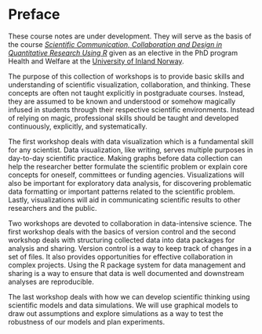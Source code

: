 # Preface {.unnumbered}

::: {.callout-note}
These course notes are under development. They will serve as the basis of the course [*Scientific Communication, Collaboration and Design in Quantitative Research Using R*](https://www.inn.no/english/study-options/our-studies/scientific-communication-collaboration-and-design-/) given as an elective in the PhD program Health and Welfare at the [University of Inland Norway](https://www.inn.no). 
:::



The purpose of this collection of workshops is to provide basic skills and understanding of scientific visualization, collaboration, and thinking. These concepts are often not taught explicitly in postgraduate courses. Instead, they are assumed to be known and understood or somehow magically infused in students through their respective scientific environments. Instead of relying on magic, professional skills should be taught and developed continuously, explicitly, and systematically.

The first workshop deals with data visualization which is a fundamental skill for any scientist. Data visualization, like writing, serves multiple purposes in day-to-day scientific practice. Making graphs before data collection can help the researcher better formulate the scientific problem or explain core concepts for oneself, committees or funding agencies. Visualizations will also be important for exploratory data analysis, for discovering problematic data formatting or important patterns related to the scientific problem. Lastly, visualizations will aid in communicating scientific results to other researchers and the public.

Two workshops are devoted to collaboration in data-intensive science. The first workshop deals with the basics of version control and the second workshop deals with structuring collected data into data packages for analysis and sharing. Version control is a way to keep track of changes in a set of files. It also provides opportunities for effective collaboration in complex projects. Using the R package system for data management and sharing is a way to ensure that data is well documented and downstream analyses are reproducible.

The last workshop deals with how we can develop scientific thinking using scientific models and data simulations. We will use graphical models to draw out assumptions and explore simulations as a way to test the robustness of our models and plan experiments.
